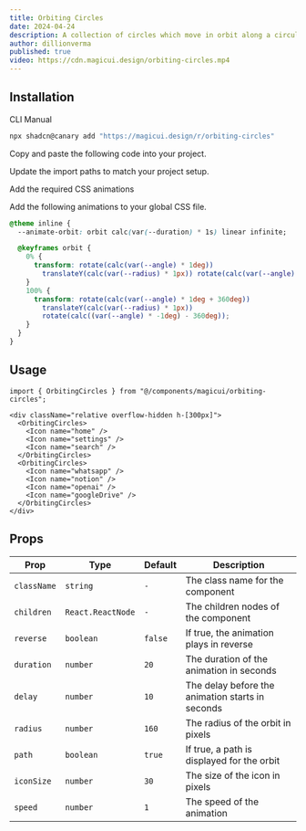 ```yaml
---
title: Orbiting Circles
date: 2024-04-24
description: A collection of circles which move in orbit along a circular path
author: dillionverma
published: true
video: https://cdn.magicui.design/orbiting-circles.mp4
---
```


<ComponentPreview name="orbiting-circles-demo" />

## Installation

<Tabs defaultValue="cli">

<TabsList>
  <TabsTrigger value="cli">CLI</TabsTrigger>
  <TabsTrigger value="manual">Manual</TabsTrigger>
</TabsList>
<TabsContent value="cli">

```bash
npx shadcn@canary add "https://magicui.design/r/orbiting-circles"
```

</TabsContent>

<TabsContent value="manual">

<Steps>

<Step>Copy and paste the following code into your project.</Step>

<ComponentSource name="orbiting-circles" />

<Step>Update the import paths to match your project setup.</Step>

<Step>Add the required CSS animations</Step>

Add the following animations to your global CSS file.

```css title="app/globals.css" {2, 4-14}
@theme inline {
  --animate-orbit: orbit calc(var(--duration) * 1s) linear infinite;

  @keyframes orbit {
    0% {
      transform: rotate(calc(var(--angle) * 1deg))
        translateY(calc(var(--radius) * 1px)) rotate(calc(var(--angle) * -1deg));
    }
    100% {
      transform: rotate(calc(var(--angle) * 1deg + 360deg))
        translateY(calc(var(--radius) * 1px))
        rotate(calc((var(--angle) * -1deg) - 360deg));
    }
  }
}
```

</Steps>

</TabsContent>

</Tabs>

## Usage

```tsx
import { OrbitingCircles } from "@/components/magicui/orbiting-circles";
```

```tsx
<div className="relative overflow-hidden h-[300px]">
  <OrbitingCircles>
    <Icon name="home" />
    <Icon name="settings" />
    <Icon name="search" />
  </OrbitingCircles>
  <OrbitingCircles>
    <Icon name="whatsapp" />
    <Icon name="notion" />
    <Icon name="openai" />
    <Icon name="googleDrive" />
  </OrbitingCircles>
</div>
```

## Props

| Prop        | Type              | Default | Description                                      |
| ----------- | ----------------- | ------- | ------------------------------------------------ |
| `className` | `string`          | `-`     | The class name for the component                 |
| `children`  | `React.ReactNode` | `-`     | The children nodes of the component              |
| `reverse`   | `boolean`         | `false` | If true, the animation plays in reverse          |
| `duration`  | `number`          | `20`    | The duration of the animation in seconds         |
| `delay`     | `number`          | `10`    | The delay before the animation starts in seconds |
| `radius`    | `number`          | `160`   | The radius of the orbit in pixels                |
| `path`      | `boolean`         | `true`  | If true, a path is displayed for the orbit       |
| `iconSize`  | `number`          | `30`    | The size of the icon in pixels                   |
| `speed`     | `number`          | `1`     | The speed of the animation                       |
